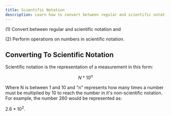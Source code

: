```yaml
---
title: Scientific Notation
description: Learn how to convert between regular and scientific notation and perform operations on numbers in scientific notation.
---
```


(1) Convert between regular and scientific notation and

(2) Perform operations on numbers in scientific notation.

## Converting To Scientific Notation

Scientific notation is the representation of a measurement in this form:

$$ N * 10^n $$

Where N is between 1 and 10 and "n" represents how many times a number must be multiplied by 10 to reach the number in it's non-scientific notation. For example, the number 260 would be represented as:

$2.6 * 10^2$.